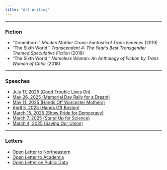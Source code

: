 ```yaml
---
title: "All Writing"
---
```


***

### Fiction

- "Dreamborn." *Maiden Mother Crone: Fantastical Trans Femmes* (2019)
- "The Sixth World." *Transcendent 4: The Year's Best Transgender Themed Speculative Fiction* (2019)
- "The Sixth World." *Nameless Woman: An Anthology of Fiction by Trans Women of Color* (2018)

***

### Speeches

- [July 17, 2025 (Good Trouble Lives On)](speech-july-17-2025.html)
- [May 26, 2025 (Memorial Day Rally for a Dream)](speech-may-26-2025.html)
- [May 11, 2025 (Hands Off Worcester Mothers)](speech-may-11-2025.html)
- [April 5, 2025 (Hands Off Boston)](speech-april-5-2025.html)
- [March 15, 2025 (Show Pride for Democracy)](speech-march-15-2025.html)
- [March 7, 2025 (Stand Up for Science)](speech-march-7-2025.html)
- [March 4, 2025 (Saving Our Union)](speech-march-4-2025.html)

***

### Letters

- [Open Letter to Northeastern](letter-to-northeastern.html)
- [Open Letter to Academia](letter-to-academia.html)
- [Open Letter on Public Data](letter-on-public-data.html)
